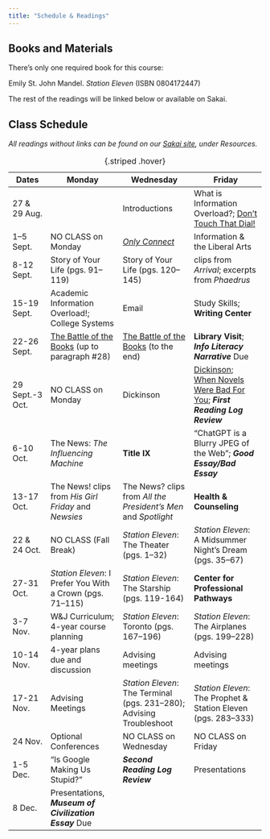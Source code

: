 ```yaml
---
title: "Schedule & Readings"
---
```


## Books and Materials

There's only one required book for this course:

Emily St. John Mandel. *Station Eleven* (ISBN 0804172447)

The rest of the readings will be linked below or available on Sakai.

## Class Schedule

*All readings without links can be found on our [Sakai site](https://sakai.washjeff.edu/), under Resources.*

Dates|Monday|Wednesday|Friday
-|---|---|---
27 & 29 Aug.||Introductions|What is Information Overload?; [Don't Touch That Dial!](https://slate.com/technology/2010/02/a-history-of-media-technology-scares-from-the-printing-press-to-facebook.html)
1–5 Sept.|NO CLASS on Monday|[*Only Connect*](https://research.ebsco.com/linkprocessor/plink?id=20e46c8b-132f-34ba-ac76-6da1f51f8b83)|Information & the Liberal Arts
8-12 Sept.|Story of Your Life (pgs. 91–119)|Story of Your Life (pgs. 120–145)|clips from *Arrival*; excerpts from *Phaedrus* 
15-19 Sept.|Academic Information Overload!; College Systems|Email|Study Skills; **Writing Center**
22-26 Sept.|[The Battle of the Books](https://en.wikisource.org/wiki/The_Battle_of_the_Books_and_Other_Short_Pieces/The_Battle_of_the_Books) (up to paragraph #28)|[The Battle of the Books](https://en.wikisource.org/wiki/The_Battle_of_the_Books_and_Other_Short_Pieces/The_Battle_of_the_Books) (to the end)|**Library Visit**; ***Info Literacy Narrative*** Due
29 Sept.-3 Oct.|NO CLASS on Monday|Dickinson|[Dickinson](https://jrladd.com/CIS115/exercises/chatbot); [When Novels Were Bad For You](https://archive.nytimes.com/op-talk.blogs.nytimes.com/2014/09/14/when-novels-were-bad-for-you/); ***First Reading Log Review***
6-10 Oct.|The News: *The Influencing Machine*|**Title IX**|“ChatGPT is a Blurry JPEG of the Web”; ***Good Essay/Bad Essay***
13-17 Oct.|The News! clips from *His Girl Friday* and *Newsies*|The News? clips from *All the President's Men* and *Spotlight*|**Health & Counseling** 
22 & 24 Oct.|NO CLASS (Fall Break)|*Station Eleven*: The Theater (pgs. 1–32)|*Station Eleven*: A Midsummer Night's Dream (pgs. 35–67)
27-31 Oct.|*Station Eleven*: I Prefer You With a Crown (pgs. 71–115)|*Station Eleven*: The Starship (pgs. 119-164)|**Center for Professional Pathways**
3-7 Nov.|W&J Curriculum; 4-year course planning|*Station Eleven*: Toronto (pgs. 167–196)|*Station Eleven*: The Airplanes (pgs. 199–228)
10-14 Nov.|4-year plans due and discussion|Advising meetings|Advising meetings
17-21 Nov.|Advising Meetings|*Station Eleven*: The Terminal (pgs. 231–280); Advising Troubleshoot|*Station Eleven*: The Prophet & Station Eleven (pgs. 283–333)
24 Nov.|Optional Conferences|NO CLASS on Wednesday|NO CLASS on Friday
1-5 Dec.|"Is Google Making Us Stupid?"|***Second Reading Log Review***|Presentations
8 Dec.|Presentations, ***Museum of Civilization Essay*** Due

: {.striped .hover}